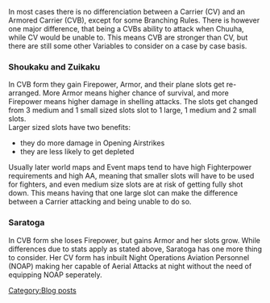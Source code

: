 In most cases there is no differenciation between a Carrier (CV) and an Armored Carrier (CVB), except for some Branching Rules.
There is however one major difference, that being a CVBs ability to attack when Chuuha, while CV would be unable to.
This means CVB are stronger than CV, but there are still some other Variables to consider on a case by case basis.

===Shoukaku and Zuikaku===
In CVB form they gain Firepower, Armor, and their plane slots get re-arranged.
More Armor means higher chance of survival, and more Firepower means higher damage in shelling attacks.
The slots get changed from 3 medium and 1 small sized slots slot to 1 large, 1 medium and 2 small slots.
<br>Larger sized slots have two benefits:
*they do more damage in Opening Airstrikes
*they are less likely to get depleted
Usually later world maps and Event maps tend to have high Fighterpower requirements and high AA, meaning that smaller slots will have to be used for fighters, and even medium size slots are at risk of getting fully shot down.
This means having that one large slot can make the difference between a Carrier attacking and being unable to do so.

===Saratoga===
In CVB form she loses Firepower, but gains Armor and her slots grow.
While differences due to stats apply as stated above, Saratoga has one more thing to consider.
Her CV form has inbuilt Night Operations Aviation Personnel (NOAP) making her capable of Aerial Attacks at night without the need of equipping NOAP seperately.
[[Category:Blog posts]]